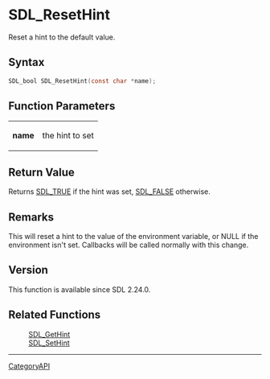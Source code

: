= SDL_ResetHint =

Reset a hint to the default value.

== Syntax ==

<syntaxhighlight lang='c'>
SDL_bool SDL_ResetHint(const char *name);
</syntaxhighlight>

== Function Parameters ==

{|
|'''name'''
|the hint to set
|}

== Return Value ==

Returns [[SDL_TRUE]] if the hint was set, [[SDL_FALSE]] otherwise.

== Remarks ==

This will reset a hint to the value of the environment variable, or NULL if
the environment isn't set. Callbacks will be called normally with this
change.

== Version ==

This function is available since SDL 2.24.0.

== Related Functions ==

:[[SDL_GetHint]]
:[[SDL_SetHint]]

----
[[CategoryAPI]]


